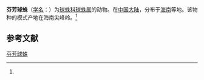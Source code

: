 {{Speciesbox
| name = 芬芳球蛛
| status = 
| status_system = 
| image = 
| genus = Theridion
| species = odoratusum
| authority = (Zhu, 1998)<ref name='id13134'>{{cite web| url =http://www.bioinfo.cn/db05/BjdwSpecies.php?action=view&id=13134| title =芬芳球蛛| work =《中国动物物种编目数据库》| publisher =中国科学院微生物研究所| author =中国科学院动物研究所| accessdate =2009-04-28| deadurl =yes| archiveurl =https://web.archive.org/web/20160305012159/http://www.bioinfo.cn/db05/BjdwSpecies.php?action=view&id=13134| archivedate =2016-03-05}}</ref>
}}

'''芬芳球蛛'''（[[学名|学名]]：{{lang|la|''Theridion odoratusum''}}）为[[球蛛科|球蛛科]][[球蛛属|球蛛属]]的动物。在[[中国大陆|中国大陆]]，分布于[[海南|海南]]等地。该物种的模式产地在海南尖峰岭。<ref name='id13134'/>

== 参考文献 ==
{{reflist}}

{{Wikispecies|Theridion odoratusum}}

[[Category:球蛛属|芬芳球蛛]]


{{蜘蛛小作品}}